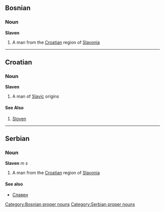 ==Bosnian==
===Noun===
'''Slaven'''
#A man from the [[Croatian]] region of [[Slavonia]]
[[Category:Bosnian proper nouns]]
----
==Croatian==
===Noun===
'''Slaven'''
#A man of [[Slavic]] origins
====See Also====
#[[Sloven]]
----
==Serbian==
===Noun===
'''Slaven''' ''m s''
#A man from the [[Croatian]] region of [[Slavonia]]
====See also====
*[[Славен]]
[[Category:Serbian proper nouns]]